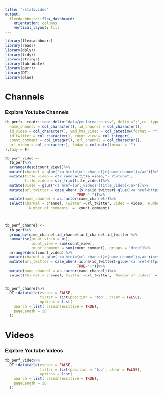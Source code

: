 ```yaml
---
title: "rstatsvideo"
output: 
  flexdashboard::flex_dashboard:
    orientation: columns
    vertical_layout: fill
---
```


```r
library(flexdashboard)
library(readr)
library(dplyr)
library(tidyr)
library(stringr)
library(lubridate)
library(purrr)
library(DT)
library(glue)
```


<!-- https://www.r-bloggers.com/2020/09/deploying-flexdashboard-on-github-pages/ -->


# Channels

<!-- Column {data-width=650} -->
<!-- ----------------------------------------------------------------------- -->

### Explore Youtube Channels

```r
tb_perf<- readr::read_delim("data/performance.csv", delim =";",col_types = cols(
  name_channel = col_character(), id_channel = col_character(),
  id_video = col_character(), ymd_hms_video = col_datetime(format = ""),
  id_twitter = col_character(), count_view = col_integer(),
  count_comment = col_integer(), url_channel = col_character(),
  url_video = col_character(), today = col_date(format = "")
),lazy = F)

tb_perf_video <-
  tb_perf%>%
  arrange(desc(count_view))%>%
  mutate(channel = glue("<a href={url_channel}>{name_channel}</a>"))%>%
  mutate(title_video = str_remove(title_video,"- YouTube"),
         title_video = str_trim(title_video))%>%
  mutate(video = glue("<a href={url_video}>{title_video}</a>"))%>%
  mutate(url_twitter = case_when(!is.na(id_twitter)~glue("<a href=https://twitter.com/{id_twitter}>@{id_twitter}</a>"),
                                 TRUE~"-"))%>%
  mutate(name_channel = as.factor(name_channel))%>%
  select(Channel = channel, Twitter =url_twitter, Video = video, `Number of views` =  count_view,
          `Number of comments` =  count_comment)



tb_perf_channel <-
  tb_perf%>%
  group_by(name_channel,id_channel,url_channel,id_twitter)%>%
  summarise(count_video = n(),
            count_view = sum(count_view),
            count_comment = sum(count_comment),.groups = "drop")%>%
  arrange(desc(count_video))%>%
  mutate(channel = glue("<a href={url_channel}>{name_channel}</a>"))%>%
  mutate(url_twitter = case_when(!is.na(id_twitter)~glue("<a href=https://twitter.com/{id_twitter}>@{id_twitter}</a>"),
                                 TRUE~"-"))%>%
  mutate(name_channel = as.factor(name_channel))%>%
  select(Channel = channel, Twitter =url_twitter, `Number of videos` = count_video, `Total number of views` =  count_view)



```


```r
tb_perf_channel%>%
  DT::datatable(escape = FALSE,
                filter = list(position = 'top', clear = FALSE),
                options = list(
    search = list( caseInsensitive = TRUE),
    pageLength = 20
  ))

```



# Videos


### Explore Youtube Videos


```r
tb_perf_video%>%
  DT::datatable(escape = FALSE,
                filter = list(position = 'top', clear = FALSE),
                options = list(
    search = list( caseInsensitive = TRUE),
    pageLength = 20
  ))

```




